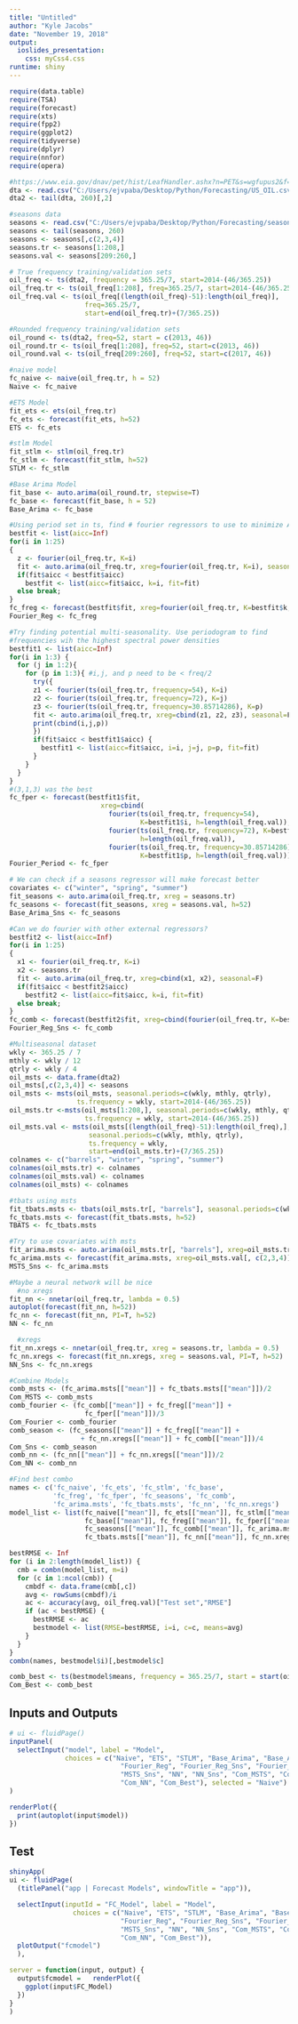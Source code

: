 ```yaml
---
title: "Untitled"
author: "Kyle Jacobs"
date: "November 19, 2018"
output:
  ioslides_presentation:
    css: myCss4.css
runtime: shiny
---
```


```r
require(data.table)
require(TSA)
require(forecast)
require(xts)
require(fpp2)
require(ggplot2)
require(tidyverse)
require(dplyr)
require(nnfor)
require(opera)

#https://www.eia.gov/dnav/pet/hist/LeafHandler.ashx?n=PET&s=wgfupus2&f=W
dta <- read.csv("C:/Users/ejvpaba/Desktop/Python/Forecasting/US_OIL.csv")
dta2 <- tail(dta, 260)[,2]

#seasons data
seasons <- read.csv("C:/Users/ejvpaba/Desktop/Python/Forecasting/seasons.csv")
seasons <- tail(seasons, 260)
seasons <- seasons[,c(2,3,4)]
seasons.tr <- seasons[1:208,]
seasons.val <- seasons[209:260,]

# True frequency training/validation sets
oil_freq <- ts(dta2, frequency = 365.25/7, start=2014-(46/365.25))
oil_freq.tr <- ts(oil_freq[1:208], freq=365.25/7, start=2014-(46/365.25))
oil_freq.val <- ts(oil_freq[(length(oil_freq)-51):length(oil_freq)],
                   freq=365.25/7, 
                   start=end(oil_freq.tr)+(7/365.25))

#Rounded frequency training/validation sets
oil_round <- ts(dta2, freq=52, start = c(2013, 46))
oil_round.tr <- ts(oil_freq[1:208], freq=52, start=c(2013, 46))
oil_round.val <- ts(oil_freq[209:260], freq=52, start=c(2017, 46))

#naive model
fc_naive <- naive(oil_freq.tr, h = 52)
Naive <- fc_naive

#ETS Model
fit_ets <- ets(oil_freq.tr)
fc_ets <- forecast(fit_ets, h=52)
ETS <- fc_ets

#stlm Model
fit_stlm <- stlm(oil_freq.tr)
fc_stlm <- forecast(fit_stlm, h=52)
STLM <- fc_stlm

#Base Arima Model
fit_base <- auto.arima(oil_round.tr, stepwise=T)
fc_base <- forecast(fit_base, h = 52)
Base_Arima <- fc_base

#Using period set in ts, find # fourier regressors to use to minimize AIC
bestfit <- list(aicc=Inf)
for(i in 1:25)
{
  z <- fourier(oil_freq.tr, K=i)
  fit <- auto.arima(oil_freq.tr, xreg=fourier(oil_freq.tr, K=i), seasonal=FALSE)
  if(fit$aicc < bestfit$aicc)
    bestfit <- list(aicc=fit$aicc, k=i, fit=fit)
  else break;
}
fc_freg <- forecast(bestfit$fit, xreg=fourier(oil_freq.tr, K=bestfit$k, h=52))
Fourier_Reg <- fc_freg

#Try finding potential multi-seasonality. Use periodogram to find
#frequencies wih the highest spectral power densities
bestfit1 <- list(aicc=Inf)
for(i in 1:3) { 
  for (j in 1:2){ 
    for (p in 1:3){ #i,j, and p need to be < freq/2
      try({
      z1 <- fourier(ts(oil_freq.tr, frequency=54), K=i)
      z2 <- fourier(ts(oil_freq.tr, frequency=72), K=j)
      z3 <- fourier(ts(oil_freq.tr, frequency=30.85714286), K=p)
      fit <- auto.arima(oil_freq.tr, xreg=cbind(z1, z2, z3), seasonal=F, stepwise = T)
      print(cbind(i,j,p))
      })
      if(fit$aicc < bestfit1$aicc) {
        bestfit1 <- list(aicc=fit$aicc, i=i, j=j, p=p, fit=fit)
      }
    }
  }
}
#(3,1,3) was the best
fc_fper <- forecast(bestfit1$fit, 
                       xreg=cbind(
                         fourier(ts(oil_freq.tr, frequency=54),
                                 K=bestfit1$i, h=length(oil_freq.val)),
                         fourier(ts(oil_freq.tr, frequency=72), K=bestfit1$j,
                                 h=length(oil_freq.val)),
                         fourier(ts(oil_freq.tr, frequency=30.85714286),
                                 K=bestfit1$p, h=length(oil_freq.val))))
Fourier_Period <- fc_fper

# We can check if a seasons regressor will make forecast better
covariates <- c("winter", "spring", "summer")
fit_seasons <- auto.arima(oil_freq.tr, xreg = seasons.tr)
fc_seasons <- forecast(fit_seasons, xreg = seasons.val, h=52)
Base_Arima_Sns <- fc_seasons

#Can we do fourier with other external regressors?
bestfit2 <- list(aicc=Inf)
for(i in 1:25)
{
  x1 <- fourier(oil_freq.tr, K=i)
  x2 <- seasons.tr
  fit <- auto.arima(oil_freq.tr, xreg=cbind(x1, x2), seasonal=F)
  if(fit$aicc < bestfit2$aicc)
    bestfit2 <- list(aicc=fit$aicc, k=i, fit=fit)
  else break;
}
fc_comb <- forecast(bestfit2$fit, xreg=cbind(fourier(oil_freq.tr, K=bestfit2$k, h=52), seasons.val))
Fourier_Reg_Sns <- fc_comb

#Multiseasonal dataset
wkly <- 365.25 / 7
mthly <- wkly / 12
qtrly <- wkly / 4
oil_msts <- data.frame(dta2)
oil_msts[,c(2,3,4)] <- seasons
oil_msts <- msts(oil_msts, seasonal.periods=c(wkly, mthly, qtrly),
                 ts.frequency = wkly, start=2014-(46/365.25))
oil_msts.tr <-msts(oil_msts[1:208,], seasonal.periods=c(wkly, mthly, qtrly), 
                   ts.frequency = wkly, start=2014-(46/365.25))
oil_msts.val <- msts(oil_msts[(length(oil_freq)-51):length(oil_freq),],
                    seasonal.periods=c(wkly, mthly, qtrly),
                    ts.frequency = wkly,
                    start=end(oil_msts.tr)+(7/365.25))
colnames <- c("barrels", "winter", "spring", "summer")
colnames(oil_msts.tr) <- colnames
colnames(oil_msts.val) <- colnames
colnames(oil_msts) <- colnames

#tbats using msts
fit_tbats.msts <- tbats(oil_msts.tr[, "barrels"], seasonal.periods=c(wkly, mthly, qtrly))
fc_tbats.msts <- forecast(fit_tbats.msts, h=52)
TBATS <- fc_tbats.msts

#Try to use covariates with msts
fit_arima.msts <- auto.arima(oil_msts.tr[, "barrels"], xreg=oil_msts.tr[, c(2,3,4)])
fc_arima.msts <- forecast(fit_arima.msts, xreg=oil_msts.val[, c(2,3,4)], h=52)
MSTS_Sns <- fc_arima.msts

#Maybe a neural network will be nice
  #no xregs
fit_nn <- nnetar(oil_freq.tr, lambda = 0.5)
autoplot(forecast(fit_nn, h=52))
fc_nn <- forecast(fit_nn, PI=T, h=52)
NN <- fc_nn

  #xregs
fit_nn.xregs <- nnetar(oil_freq.tr, xreg = seasons.tr, lambda = 0.5)
fc_nn.xregs <- forecast(fit_nn.xregs, xreg = seasons.val, PI=T, h=52)
NN_Sns <- fc_nn.xregs

#Combine Models
comb_msts <- (fc_arima.msts[["mean"]] + fc_tbats.msts[["mean"]])/2
Com_MSTS <- comb_msts
comb_fourier <- (fc_comb[["mean"]] + fc_freg[["mean"]] +
                   fc_fper[["mean"]])/3
Com_Fourier <- comb_fourier
comb_season <- (fc_seasons[["mean"]] + fc_freg[["mean"]] +
                  + fc_nn.xregs[["mean"]] + fc_comb[["mean"]])/4
Com_Sns <- comb_season
comb_nn <- (fc_nn[["mean"]] + fc_nn.xregs[["mean"]])/2
Com_NN <- comb_nn

#Find best combo
names <- c('fc_naive', 'fc_ets', 'fc_stlm', 'fc_base', 
           'fc_freg', 'fc_fper', 'fc_seasons', 'fc_comb', 
           'fc_arima.msts', 'fc_tbats.msts', 'fc_nn', 'fc_nn.xregs')
model_list <- list(fc_naive[["mean"]], fc_ets[["mean"]], fc_stlm[["mean"]],
                   fc_base[["mean"]], fc_freg[["mean"]], fc_fper[["mean"]], 
                   fc_seasons[["mean"]], fc_comb[["mean"]], fc_arima.msts[["mean"]],
                   fc_tbats.msts[["mean"]], fc_nn[["mean"]], fc_nn.xregs[["mean"]])

bestRMSE <- Inf
for (i in 2:length(model_list)) {
  cmb = combn(model_list, m=i)
  for (c in 1:ncol(cmb)) {
    cmbdf <- data.frame(cmb[,c])
    avg <- rowSums(cmbdf)/i
    ac <- accuracy(avg, oil_freq.val)["Test set","RMSE"]
    if (ac < bestRMSE) {
      bestRMSE <- ac
      bestmodel <- list(RMSE=bestRMSE, i=i, c=c, means=avg)
    }
  }
}
combn(names, bestmodel$i)[,bestmodel$c]

comb_best <- ts(bestmodel$means, frequency = 365.25/7, start = start(oil_freq.val))
Com_Best <- comb_best
```
## Inputs and Outputs

```r
# ui <- fluidPage()
inputPanel(
  selectInput("model", label = "Model",
              choices = c("Naive", "ETS", "STLM", "Base_Arima", "Base_Arima_Sns",
                            "Fourier_Reg", "Fourier_Reg_Sns", "Fourier_Period", "TBATS",
                            "MSTS_Sns", "NN", "NN_Sns", "Com_MSTS", "Com_Fourier", "Com_Sns",
                            "Com_NN", "Com_Best"), selected = "Naive")
)

renderPlot({
  print(autoplot(input$model))
})
```

## Test

```r
shinyApp(
ui <- fluidPage(
  (titlePanel("app | Forecast Models", windowTitle = "app")),

  selectInput(inputId = "FC_Model", label = "Model",
                choices = c("Naive", "ETS", "STLM", "Base_Arima", "Base_Arima_Sns",
                            "Fourier_Reg", "Fourier_Reg_Sns", "Fourier_Period", "TBATS",
                            "MSTS_Sns", "NN", "NN_Sns", "Com_MSTS", "Com_Fourier", "Com_Sns",
                            "Com_NN", "Com_Best")),
  plotOutput("fcmodel")
  ),

server = function(input, output) {
  output$fcmodel =   renderPlot({
    ggplot(input$FC_Model)
  })
}
)
```

